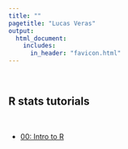 ```yaml
---
title: ""  
pagetitle: "Lucas Veras"
output: 
  html_document:
    includes:
      in_header: "favicon.html"
---
```


<br>

## R stats tutorials

<br>

* [00: Intro to R](https://lveras.com/tutorials/rstats/00_intro_R/slides.html)